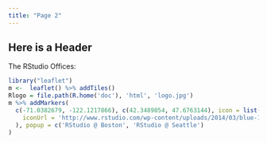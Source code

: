 ```yaml
---
title: "Page 2"
---
```


## Here is a Header

The RStudio Offices:

```r
library("leaflet")
m <-  leaflet() %>% addTiles()
Rlogo = file.path(R.home('doc'), 'html', 'logo.jpg')
m %>% addMarkers(
  c(-71.0382679, -122.1217866), c(42.3489054, 47.6763144), icon = list(
    iconUrl = 'http://www.rstudio.com/wp-content/uploads/2014/03/blue-125.png'
  ), popup = c('RStudio @ Boston', 'RStudio @ Seattle')
)
```
